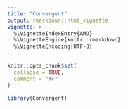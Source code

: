 ```yaml
---
title: "Convergent"
output: rmarkdown::html_vignette
vignette: >
  %\VignetteIndexEntry{AMD}
  %\VignetteEngine{knitr::rmarkdown}
  %\VignetteEncoding{UTF-8}
---
```


```r
knitr::opts_chunk$set(
  collapse = TRUE,
  comment = "#>"
)
```

```r
library(Convergent)
```
